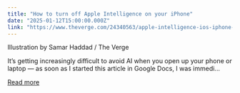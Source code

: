 ```yaml
---
title: "How to turn off Apple Intelligence on your iPhone"
date: "2025-01-12T15:00:00.000Z"
link: "https://www.theverge.com/24340563/apple-intelligence-ios-iphone-disable-how-to"
---
```


Illustration by Samar Haddad / The Verge
    

  
It’s getting increasingly difficult to avoid AI when you open up your phone or laptop — as soon as I started this article in Google Docs, I was immedi...

[Read more](https://www.theverge.com/24340563/apple-intelligence-ios-iphone-disable-how-to)
